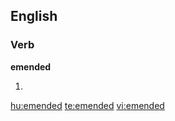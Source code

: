 ==English==

===Verb===
'''emended'''

# {{past of|[[emend]]}}

[[hu:emended]]
[[te:emended]]
[[vi:emended]]
